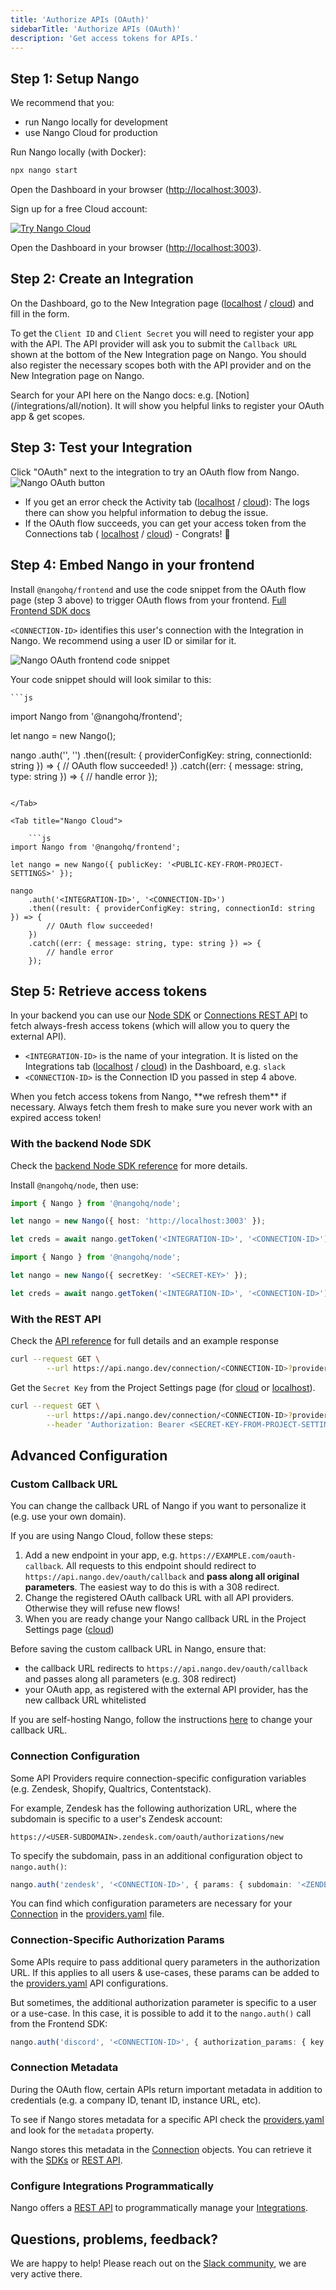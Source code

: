 ```yaml
---
title: 'Authorize APIs (OAuth)'
sidebarTitle: 'Authorize APIs (OAuth)'
description: 'Get access tokens for APIs.'
---
```


## Step 1: Setup Nango

We recommend that you:
- run Nango locally for development
- use Nango Cloud for production

<Tabs>

<Tab title="Localhost">

Run Nango locally (with Docker):

```bash
npx nango start
```

Open the Dashboard in your browser ([http://localhost:3003](http://localhost:3003)).

</Tab>

<Tab title="Nango Cloud">

Sign up for a free Cloud account:

[![Try Nango Cloud](/images/nango-deploy-button.svg)](https://app.nango.dev/signup)

Open the Dashboard in your browser ([http://localhost:3003](https://app.nango.dev)).

</Tab>

</Tabs>

## Step 2: Create an Integration

On the Dashboard, go to the New Integration page ([localhost](http://localhost:3003/integration/create) / [cloud](https://app.nango.dev/integration/create)) and fill in the form.

To get the `Client ID` and `Client Secret` you will need to register your app with the API. The API provider will ask you to submit the `Callback URL` shown at the bottom of the New Integration page on Nango. You should also register the necessary scopes both with the API provider and on the New Integration page on Nango. 

<Tip>
    Search for your API here on the Nango docs: e.g. [Notion](/integrations/all/notion).  
    It will show you helpful links to register your OAuth app & get scopes.
</Tip>

## Step 3: Test your Integration

Click "OAuth" next to the integration to try an OAuth flow from Nango.
![Nango OAuth button](/images/quickstart/nango-oauth-button.png)

- If you get an error check the Activity tab ([localhost](http://localhost:3003/activity) / [cloud](https://app.nango.dev/activity)): The logs there can show you helpful information to debug the issue.
- If the OAuth flow succeeds, you can get your access token from the Connections tab ( [localhost](http://localhost:3003/connections) / [cloud](https://app.nango.dev/connections)) - Congrats! 🎉

## Step 4: Embed Nango in your frontend

Install `@nangohq/frontend` and use the code snippet from the OAuth flow page (step 3 above) to trigger OAuth flows from your frontend. [Full Frontend SDK docs](/sdks/frontend)

`<CONNECTION-ID>` identifies this user's connection with the Integration in Nango. We recommend using a user ID or similar for it.

![Nango OAuth frontend code snippet](/images/quickstart/nango-frontend-snippet.png)

Your code snippet should will look similar to this:

<Tabs>

<Tab title="Localhost">

    ```js
import Nango from '@nangohq/frontend';

let nango = new Nango();

nango
    .auth('<INTEGRATION-ID>', '<CONNECTION-ID>')
    .then((result: { providerConfigKey: string, connectionId: string }) => {
        // OAuth flow succeeded!
    })
    .catch((err: { message: string, type: string }) => {
        // handle error
    });
```

</Tab>

<Tab title="Nango Cloud">

    ```js
import Nango from '@nangohq/frontend';

let nango = new Nango({ publicKey: '<PUBLIC-KEY-FROM-PROJECT-SETTINGS>' });

nango
    .auth('<INTEGRATION-ID>', '<CONNECTION-ID>')
    .then((result: { providerConfigKey: string, connectionId: string }) => {
        // OAuth flow succeeded!
    })
    .catch((err: { message: string, type: string }) => {
        // handle error
    });
```

</Tab>

</Tabs>

## Step 5: Retrieve access tokens
In your backend you can use our [Node SDK](/sdks/node) or [Connections REST API](/api-reference/connection/get) to fetch always-fresh access tokens (which will allow you to query the external API).

-   `<INTEGRATION-ID>` is the name of your integration. It is listed on the Integrations tab ([localhost](http://localhost:3003/integrations) / [cloud](https://app.nango.dev/integrations)) in the Dashboard, e.g. `slack`
-   `<CONNECTION-ID>` is the Connection ID you passed in step 4 above.

<Tip>
    When you fetch access tokens from Nango, **we refresh them** if necessary. Always fetch them fresh to make sure you never work with an expired access token!
</Tip>

### With the backend Node SDK

Check the [backend Node SDK reference](/sdks/node) for more details.

Install `@nangohq/node`, then use:

<Tabs>

<Tab title="Localhost">

```ts
import { Nango } from '@nangohq/node';

let nango = new Nango({ host: 'http://localhost:3003' });

let creds = await nango.getToken('<INTEGRATION-ID>', '<CONNECTION-ID>');
```

</Tab>

<Tab title="Nango Cloud">

```ts
import { Nango } from '@nangohq/node';

let nango = new Nango({ secretKey: '<SECRET-KEY>' });

let creds = await nango.getToken('<INTEGRATION-ID>', '<CONNECTION-ID>');
```

</Tab>

</Tabs>

### With the REST API

Check the [API reference](/api-reference/connection/get) for full details and an example response

<Tabs>

<Tab title="Localhost">

```bash
curl --request GET \
        --url https://api.nango.dev/connection/<CONNECTION-ID>?provider_config_key=<INTEGRATION-ID> \
```

</Tab>

<Tab title="Nango Cloud">

Get the `Secret Key` from the Project Settings page (for [cloud](https://app.nango.dev/project-settings) or [localhost](http://localhost:3003/project-settings)).

```bash
curl --request GET \
        --url https://api.nango.dev/connection/<CONNECTION-ID>?provider_config_key=<INTEGRATION-ID> \
        --header 'Authorization: Bearer <SECRET-KEY-FROM-PROJECT-SETTINGS>'
```

</Tab>

</Tabs>

## Advanced Configuration

### Custom Callback URL

You can change the callback URL of Nango if you want to personalize it (e.g. use your own domain).

If you are using Nango Cloud, follow these steps:

1. Add a new endpoint in your app, e.g. `https://EXAMPLE.com/oauth-callback`. All requests to this endpoint should redirect to `https://api.nango.dev/oauth/callback` and **pass along all original parameters**. The easiest way to do this is with a 308 redirect.
2. Change the registered OAuth callback URL with all API providers. Otherwise they will refuse new flows!
3. When you are ready change your Nango callback URL in the Project Settings page ([cloud](https://app.nango.dev/project-settings))

<Warning>
Before saving the custom callback URL in Nango, ensure that:

-   the callback URL redirects to `https://api.nango.dev/oauth/callback` and passes along all parameters (e.g. 308 redirect)
-   your OAuth app, as registered with the external API provider, has the new callback URL whitelisted

</Warning>

If you are self-hosting Nango, follow the instructions [here](/self-host/instructions) to change your callback URL.

### Connection Configuration

Some API Providers require connection-specific configuration variables (e.g. Zendesk, Shopify, Qualtrics, Contentstack).

For example, Zendesk has the following authorization URL, where the subdomain is specific to a user's Zendesk account:

```
https://<USER-SUBDOMAIN>.zendesk.com/oauth/authorizations/new
```

To specify the subdomain, pass in an additional configuration object to `nango.auth()`:

```typescript
nango.auth('zendesk', '<CONNECTION-ID>', { params: { subdomain: '<ZENDESK-SUBDOMAIN>' } });
```

You can find which configuration parameters are necessary for your [Connection](/core-concepts#connections) in the [providers.yaml](https://nango.dev/providers.yaml) file.

### Connection-Specific Authorization Params

Some APIs require to pass additional query parameters in the authorization URL. If this applies to all users & use-cases, these params can be added to the [providers.yaml](https://nango.dev/providers.yaml) API configurations. 

But sometimes, the additional authorization parameter is specific to a user or a use-case. In this case, it is possible to add it to the `nango.auth()` call from the Frontend SDK:

```typescript
nango.auth('discord', '<CONNECTION-ID>', { authorization_params: { key: 'value' } });
```



### Connection Metadata

During the OAuth flow, certain APIs return important metadata in addition to credentials (e.g. a company ID, tenant ID, instance URL, etc).

To see if Nango stores metadata for a specific API check the [providers.yaml](https://nango.dev/providers.yaml) and look for the `metadata` property.

Nango stores this metadata in the [Connection](/core-concepts#connections) objects. You can retrieve it with the [SDKs](/sdks) or [REST API](/api-reference).

### Configure Integrations Programmatically

Nango offers a [REST API](/api-reference/integration/list) to programmatically manage your [Integrations](/core-concepts#integrations).

## Questions, problems, feedback?

We are happy to help! Please reach out on the [Slack community](https://nango.dev/slack), we are very active there.

